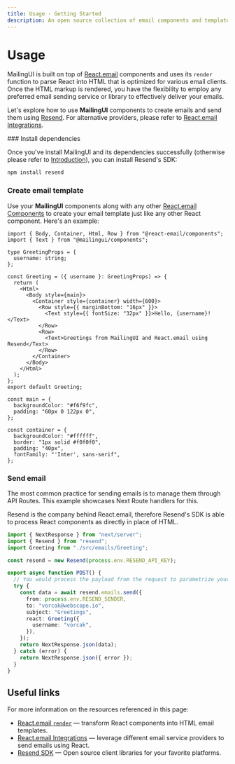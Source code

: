 ```yaml
---
title: Usage - Getting Started
description: An open source collection of email components and templates
---
```



# Usage

MailingUI is built on top of [React.email](https://react.email) components and uses its `render` function to parse React into HTML that is optimized for various email clients. Once the HTML markup is rendered, you have the flexibility to employ any preferred email sending service or library to effectively deliver your emails.

Let's explore how to use **MailingUI** components to create emails and send them using [Resend](https://resend.com/). For alternative providers, please refer to [React.email Integrations](https://react.email/docs/integrations/overview).

<Steps>
### Install dependencies

Once you've install MailingUI and its dependencies successfully (otherwise please refer to [Introduction](/docs/guide/introduction)), you can install Resend's SDK:

```bash copy
npm install resend
```

### Create email template

Use your **MailingUI** components along with any other [React.email Components](https://react.email/docs/components/html) to create your email template just like any other React component. Here's an example:

```tsx copy
import { Body, Container, Html, Row } from "@react-email/components";
import { Text } from "@mailingui/components";

type GreetingProps = {
  username: string;
};

const Greeting = ({ username }: GreetingProps) => {
  return (
    <Html>
      <Body style={main}>
        <Container style={container} width={600}>
          <Row style={{ marginBottom: "16px" }}>
            <Text style={{ fontSize: "32px" }}>Hello, {username}!</Text>
          </Row>
          <Row>
            <Text>Greetings from MailingUI and React.email using Resend</Text>
          </Row>
        </Container>
      </Body>
    </Html>
  );
};
export default Greeting;

const main = {
  backgroundColor: "#f6f9fc",
  padding: "60px 0 122px 0",
};

const container = {
  backgroundColor: "#ffffff",
  border: "1px solid #f0f0f0",
  padding: "40px",
  fontFamily: "'Inter', sans-serif",
};
```

### Send email

The most common practice for sending emails is to manage them through API Routes. This example showcases Next Route handlers for this.

Resend is the company behind React.email, therefore Resend's SDK is able to process React components as directly in place of HTML.

```ts copy
import { NextResponse } from "next/server";
import { Resend } from "resend";
import Greeting from "./src/emails/Greeting";

const resend = new Resend(process.env.RESEND_API_KEY);

export async function POST() {
  // You would process the payload from the request to parametrize your email
  try {
    const data = await resend.emails.send({
      from: process.env.RESEND_SENDER,
      to: "vorcak@webscope.io",
      subject: "Greetings",
      react: Greeting({
        username: "vorcak",
      }),
    });
    return NextResponse.json(data);
  } catch (error) {
    return NextResponse.json({ error });
  }
}
```

</Steps>

## Useful links

For more information on the resources referenced in this page:

- [React.email `render`](https://react.email/docs/utilities/render) — transform React components into HTML email templates.
- [React.email Integrations](https://react.email/docs/integrations/overview) — leverage different email service providers to send emails using React.
- [Resend SDK](https://resend.com/docs/sdks) — Open source client libraries for your favorite platforms.
